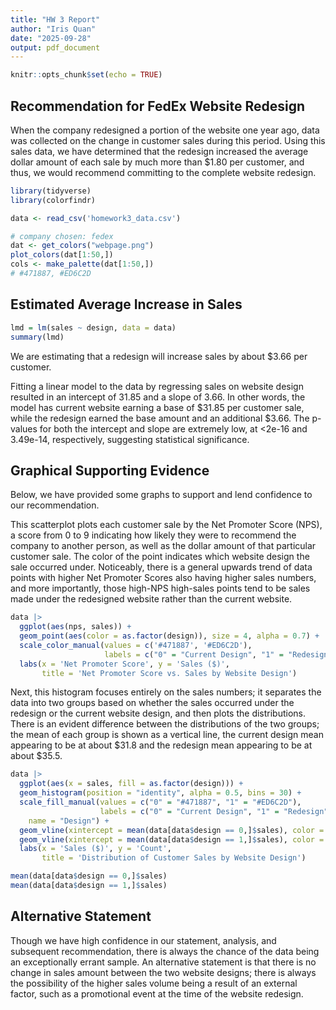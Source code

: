 ```yaml
---
title: "HW 3 Report"
author: "Iris Quan"
date: "2025-09-28"
output: pdf_document
---
```


```r
knitr::opts_chunk$set(echo = TRUE)
```

## Recommendation for FedEx Website Redesign

When the company redesigned a portion of the website one year ago, data was collected on the change in customer sales during this period. Using this sales data, we have determined that the redesign increased the average dollar amount of each sale by much more than $1.80 per customer, and thus, we would recommend committing to the complete website redesign.


```r
library(tidyverse)
library(colorfindr)
```
```r
data <- read_csv('homework3_data.csv')
```
```r
# company chosen: fedex
dat <- get_colors("webpage.png")
plot_colors(dat[1:50,])
cols <- make_palette(dat[1:50,])
# #471887, #ED6C2D
```

## Estimated Average Increase in Sales

```r
lmd = lm(sales ~ design, data = data)
summary(lmd)
```
We are estimating that a redesign will increase sales by about $3.66 per customer.

Fitting a linear model to the data by regressing sales on website design resulted in an intercept of 31.85 and a slope of 3.66. In other words, the model has current website earning a base of $31.85 per customer sale, while the redesign earned the base amount and an additional \$3.66. The p-values for both the intercept and slope are extremely low, at <2e-16 and 3.49e-14, respectively, suggesting statistical significance.

## Graphical Supporting Evidence

Below, we have provided some graphs to support and lend confidence to our recommendation.

This scatterplot plots each customer sale by the Net Promoter Score (NPS), a score from 0 to 9 indicating how likely they were to recommend the company to another person, as well as the dollar amount of that particular customer sale. The color of the point indicates which website design the sale occurred under. Noticeably, there is a general upwards trend of data points with higher Net Promoter Scores also having higher sales numbers, and more importantly, those high-NPS high-sales points tend to be sales made under the redesigned website rather than the current website.


```r
data |>
  ggplot(aes(nps, sales)) +
  geom_point(aes(color = as.factor(design)), size = 4, alpha = 0.7) +
  scale_color_manual(values = c('#471887', '#ED6C2D'), 
                     labels = c("0" = "Current Design", "1" = "Redesign"), name='Design') +
  labs(x = 'Net Promoter Score', y = 'Sales ($)',
       title = 'Net Promoter Score vs. Sales by Website Design')
```


Next, this histogram focuses entirely on the sales numbers; it separates the data into two groups based on whether the sales occurred under the redesign or the current website design, and then plots the distributions. There is an evident difference between the distributions of the two groups; the mean of each group is shown as a vertical line, the current design mean appearing to be at about $31.8 and the redesign mean appearing to be at about \$35.5.


```r
data |>
  ggplot(aes(x = sales, fill = as.factor(design))) +
  geom_histogram(position = "identity", alpha = 0.5, bins = 30) +
  scale_fill_manual(values = c("0" = "#471887", "1" = "#ED6C2D"),
                    labels = c("0" = "Current Design", "1" = "Redesign"),
    name = "Design") +
  geom_vline(xintercept = mean(data[data$design == 0,]$sales), color = '#471887') +
  geom_vline(xintercept = mean(data[data$design == 1,]$sales), color = '#ED6C2D') +
  labs(x = 'Sales ($)', y = 'Count',
       title = 'Distribution of Customer Sales by Website Design')
```
```r
mean(data[data$design == 0,]$sales)
mean(data[data$design == 1,]$sales)
```


## Alternative Statement

Though we have high confidence in our statement, analysis, and subsequent recommendation, there is always the chance of the data being an exceptionally errant sample. An alternative statement is that there is no change in sales amount between the two website designs; there is always the possibility of the higher sales volume being a result of an external factor, such as a promotional event at the time of the website redesign.


